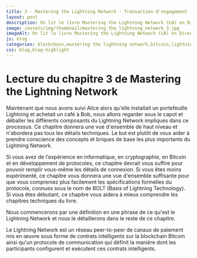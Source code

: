 ```yaml
---
title: 3 - Mastering the Lightning Network - Transaction d'engagement (commitment tx)
layout: post
description: On lit le livre Mastering the Lightning Network (LN) en Direct ! Chapitre 3 - Comment le Lightning Network fonctionne
image: /assets/img/thumbnail/mastering_the_lightning_network_3.jpg
imageAlt: On lit le livre Mastering the Lightning Network (LN) en Direct ! Chapitre 3 - Comment le Lightning Network fonctionne
js: blog
categories: blockchain,mastering the lightning network,bitcoin,lightning network
css: blog,blog-highlight
---
```


# Lecture du chapitre 3 de Mastering the Lightning Network

<CardLink
  href="https://www.youtube.com/watch?v=L0-U-hrjQdY"
  defaultTitle="Transaction d'engagement (commitment tx) - Mastering the Lightning Network (Bitcoin)"
  defaultDescription="On lit le livre Mastering the Lightning Network (LN) en Direct ! Chapitre 3 - Comment le Lightning Network fonctionne"
  forceDefault={true}
/>

Maintenant que nous avons suivi Alice alors qu'elle installait un portefeuille Lightning et achetait un café à Bob, nous allons regarder sous le capot et déballer les différents composants du Lightning Network impliqués dans ce processus. Ce chapitre donnera une vue d'ensemble de haut niveau et n'abordera pas tous les détails techniques. Le but est plutôt de vous aider à prendre conscience des concepts et briques de base les plus importants du Lightning Network.

Si vous avez de l'expérience en informatique, en cryptographie, en Bitcoin et en développement de protocoles, ce chapitre devrait vous suffire pour pouvoir remplir vous-même les détails de connexion. Si vous êtes moins expérimenté, ce chapitre vous donnera une vue d'ensemble suffisante pour que vous compreniez plus facilement les spécifications formelles du protocole, connues sous le nom de BOLT (Basis of Lightning Technology). Si vous êtes débutant, ce chapitre vous aidera à mieux comprendre les chapitres techniques du livre.

Nous commencerons par une définition en une phrase de ce qu'est le Lightning Network et nous le détaillerons dans le reste de ce chapitre.

Le Lightning Network est un réseau peer-to-peer de canaux de paiement mis en œuvre sous forme de contrats intelligents sur la blockchain Bitcoin ainsi qu'un protocole de communication qui définit la manière dont les participants configurent et exécutent ces contrats intelligents.